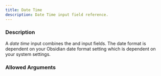 ```yaml
---
title: Date Time
description: Date Time input field reference.
---
```



<InputFieldInfo type={InputFieldType.DATE_TIME}></InputFieldInfo>

### Description

A _date time_ input combines the <InputFieldLink type={InputFieldType.DATE}></InputFieldLink> and <InputFieldLink type={InputFieldType.TIME}></InputFieldLink> input fields.
The date format is dependent on your Obsidian date format setting which is dependent on your system settings.

### Allowed Arguments

<InputFieldAllowedArguments type={InputFieldType.DATE_TIME}></InputFieldAllowedArguments>

